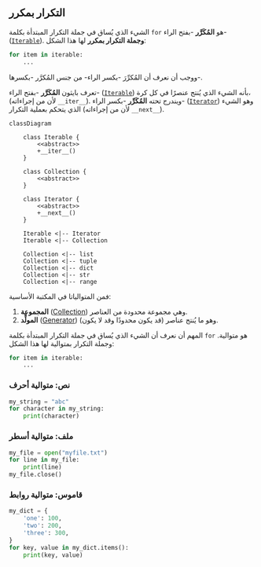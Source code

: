 ## التكرار بمكرر

الشيء الذي يُساق في جملة التكرار المبتدأة بكلمة `for` هو **المُكَرَّر** -بفتح الراء- ([`Iterable`](https://docs.python.org/3/glossary.html#term-iterable)). **وجملة التكرار بمكرر** لها هذا الشكل:

```python
for item in iterable:
    ...
```

ووجب أن نعرف أن المُكرِّرَ -بكسر الراء- من جنس المُكرَّر -بكسرها-. 

تعرف بايثون **المُكَرَّر** -بفتح الراء- ([`Iterable`](https://docs.python.org/3/glossary.html#term-iterable)) بأنه الشيء الذي يُنتج عنصرًا في كل كرة، (لأن من إجراءاته `__iter__`).
ويندرج تحته **المُكَرِّر** -بكسر الراء- ([`Iterator`](https://docs.python.org/3/tutorial/classes.html#iterators)) وهو الشيء الذي يتحكم بعملية التكرار (لأن من إجراءاته `__next__`).


```mermaid
classDiagram

    class Iterable {
        <<abstract>>
        +__iter__()
    }

    class Collection {
        <<abstract>>
    }

    class Iterator {
        <<abstract>>
        +__next__()
    }

    Iterable <|-- Iterator
    Iterable <|-- Collection

    Collection <|-- list
    Collection <|-- tuple
    Collection <|-- dict
    Collection <|-- str
    Collection <|-- range
```

فمن المتوالياتا في المكتبة الأساسية:

1. **المجموعة** ([Collection](https://docs.python.org/3/library/collections.html)) وهي مجموعة محدودة من العناصر.
2. **المولِّد** ([Generator](https://docs.python.org/3/tutorial/classes.html#generators)) وهو ما يُنتج عناصر (قد يكون محدودًا وقد لا يكون).

المهم أن نعرف أن الشيء الذي يُساق في جملة التكرار المبتدأة بكلمة `for` هو متوالية. وجملة التكرار بمتوالية لها هذا الشكل:

```python
for item in iterable:
    ...
```


### نص: متوالية أحرف

```python
my_string = "abc"
for character in my_string:
    print(character)
```

### ملف: متوالية أسطر

```python
my_file = open("myfile.txt")
for line in my_file:
    print(line)
my_file.close()
```

### قاموس: متوالية روابط

```python
my_dict = {
    'one': 100,
    'two': 200,
    'three': 300,
}
for key, value in my_dict.items():
    print(key, value)
```

